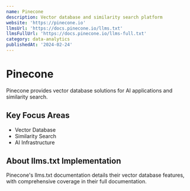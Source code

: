 ```yaml
---
name: Pinecone
description: Vector database and similarity search platform
website: 'https://pinecone.io'
llmsUrl: 'https://docs.pinecone.io/llms.txt'
llmsFullUrl: 'https://docs.pinecone.io/llms-full.txt'
category: data-analytics
publishedAt: '2024-02-24'
---
```


# Pinecone

Pinecone provides vector database solutions for AI applications and similarity search.

## Key Focus Areas

- Vector Database
- Similarity Search
- AI Infrastructure

## About llms.txt Implementation

Pinecone's llms.txt documentation details their vector database features, with comprehensive coverage in their full documentation.
